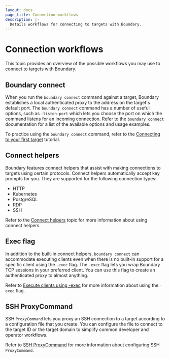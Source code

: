 ```yaml
---
layout: docs
page_title: Connection workflows
description: |-
  Details workflows for connecting to targets with Boundary.
---
```


# Connection workflows

This topic provides an overview of the possible workflows you may use to connect to targets with Boundary.

## Boundary connect

When you run the `boundary connect` command against a target, Boundary establishes a local authenticated proxy to the address on the target's default port.
The `boundary connect` command has a number of useful options, such as `-listen-port` which lets you choose the port on which the command listens for an incoming connection.
Refer to the [`boundary connect`](/boundary/docs/commands/connect) documentation for a list of the available options and usage examples.

To practice using the `boundary connect` command, refer to the [Connecting to your first target](/boundary/tutorials/oss-getting-started/oss-getting-started-connect) tutorial.

## Connect helpers

Boundary features connect helpers that assist with making connections to targets using certain protocols.
Connect helpers automatically accept key prompts for you.
They are supported for the following connection types:

- HTTP
- Kubernetes
- PostgreSQL
- RDP
- SSH

Refer to the [Connect helpers](/boundary/docs/concepts/connection-workflows/connect-helpers) topic for more information about using connect helpers.

## Exec flag

In addition to the built-in connect helpers, `boundary connect` can accommodate executing clients even when there is no built-in support for a specific client using the `-exec` flag.
The `-exec` flag lets you wrap Boundary TCP sessions in your preferred client.
You can use this flag to create an authenticated proxy to almost anything.

Refer to [Execute clients using -exec](/boundary/docs/concepts/connection-workflows/exec-flag) for more information about using the `-exec` flag.

## SSH ProxyCommand

SSH `ProxyCommand` lets you proxy an SSH connection to a target according to a configuration file that you create.
You can configure the file to connect to the target ID or the target domain to simplify common developer and operator workflows.

Refer to [SSH ProxyCommand](/boundary/docs/concepts/connection-workflows/workflow-ssh-proxycommand) for more information about configuring SSH `ProxyCommand`.